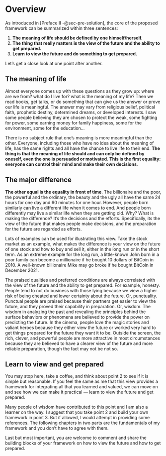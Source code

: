 # Overview {.unnumbered}

As introduced in [Preface II -@sec-pre-solution], the core of the proposed framework can be summarized within three sentences: 

1.  **The meaning of life should be defined by one himself/herself.**
2.  **The thing that really matters is the view of the future and the ability to get prepared.**
3.  **Learn to view the future and do something to get prepared.**

Let's get a close look at one point after another. 

## The meaning of life
Almost everyone comes up with these questions as they grow up: where are we from? what do I live for? what is the meaning of my life? Then we read books, get talks, or do something that can give us the answer or prove our life is meaningful. The answer may vary from religious belief, political faith, prophetic destiny, determined dreams, or developed interests. I saw some people believing they are chosen to protect the weak, some fighting for power, some earning money for family happiness, some for the environment, some for the education...

There is no subject rule that one's meaning is more meaningful than the other. Everyone, including those who have no idea about the meaning of life, has the same rights and all have the chance to live life to their end. **The thing is that the meaning of life should and can only be defined by oneself, even the one is persuaded or motivated**. **This is the first equality: everyone can control their mind and make their own decisions**. 

## The major difference
**The other equal is the equality in front of time**. The billionaire and the poor, the powerful and the ordinary, the beauty and the ugly all have the same 24 hours for one day and 60 minutes for one hour. However, people born similarly can live a different life when it comes to end. And people born differently may live a similar life when they are getting old. Why? What is making the difference? It's the decisions and the efforts. Specifically, its the view of the future that makes people make decisions, and the preparation for the future are regarded as efforts. 

Lots of examples can be used for illustrating this view. Take the stock market as an example, what makes the difference is your view on the future of one stock and how to buy and sell it, either in the long run or in the short term. As an extreme example for the long run, a little-known John born in a poor family can become a millionaire if he bought 10 dollars of BitCoin in 2010. A well-known billionaire Mike may go broke if he bought BitCoin in December 2021. 

The praised qualities and preferred conditions are always correlated with the view of the future and the ability to get prepared. For example, honesty. People tend to not do business with those lying because we view a higher risk of being cheated and lower certainty about the future. Or, punctuality. Punctual people are praised because their partners get easier to view the future, and they proved their capability in preparation. Or, wisdom. The wisdom in analyzing the past and revealing the principles behind the surface behaviors or phenomena are believed to provide the power on predicting the future. In the cinema, people love the magic stories and valiant heroes because they either view the future or worked very hard to get things prepared for the future they want it to be. Outside the screen, the rich, clever, and powerful people are more attractive in most circumstances because they are believed to have a clearer view of the future and more reliable preparation, though the fact may not be not so. 

## Learn to view and get prepared
You may stop here, take a coffee, and think about point 2 to see if it is simple but reasonable. If you feel the same as me that this view provides a framework for integrating all that you learned and valued, we can move on and see how we can make it practical --- learn to view the future and get prepared. 

Many people of wisdom have contributed to this point and I am also a learner on the way. I suggest that you take point 2 and build your own framework in point 3. But if allowed, I would attempt in providing some references. The following chapters in two parts are the fundamentals of my framework and you don't have to agree with them. 

Last but most important, you are welcome to comment and share the building blocks of your framework on how to view the future and how to get prepared. 

